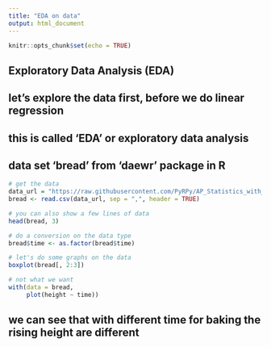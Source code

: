 ```yaml
---
title: "EDA on data"
output: html_document
---
```


```r
knitr::opts_chunk$set(echo = TRUE)
```

## Exploratory Data Analysis (EDA)
## let's explore the data first, before we do linear regression
## this is called 'EDA' or exploratory data analysis

## data set 'bread' from 'daewr' package in R

```r
# get the data
data_url = "https://raw.githubusercontent.com/PyRPy/AP_Statistics_with_R/main/Data/bread.csv"
bread <- read.csv(data_url, sep = ",", header = TRUE)
```

```r
# you can also show a few lines of data
head(bread, 3)
```
```r
# do a conversion on the data type
bread$time <- as.factor(bread$time)
```

```r
# let's do some graphs on the data
boxplot(bread[, 2:3])
```
```r
# not what we want
with(data = bread,
     plot(height ~ time))
```
## we can see that with different time for baking the rising height are different




